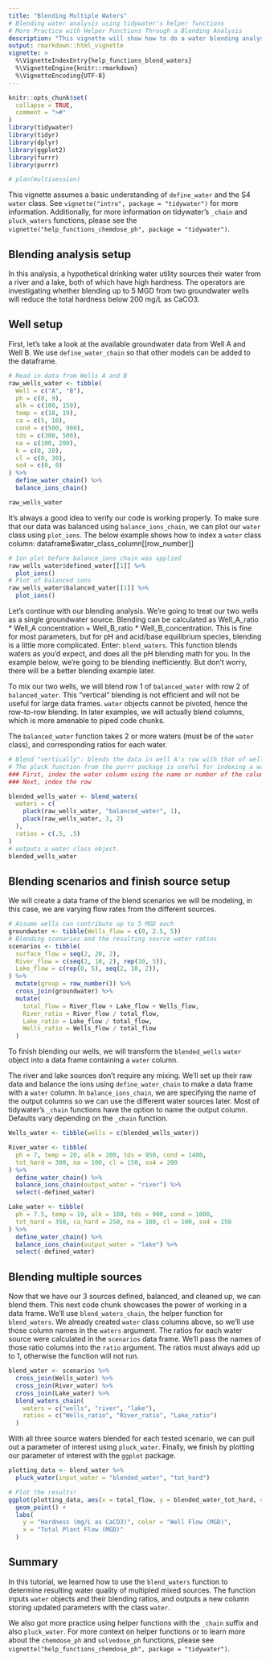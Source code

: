 ```yaml
---
title: "Blending Multiple Waters"
# Blending water analysis using tidywater's helper functions
# More Practice with Helper Functions Through a Blending Analysis
description: "This vignette will show how to do a water blending analysis using some of tidywater's helper functions."
output: rmarkdown::html_vignette
vignette: >
  %\VignetteIndexEntry{help_functions_blend_waters}
  %\VignetteEngine{knitr::rmarkdown}
  %\VignetteEncoding{UTF-8}
---
```


```r
knitr::opts_chunk$set(
  collapse = TRUE,
  comment = ">#"
)
library(tidywater)
library(tidyr)
library(dplyr)
library(ggplot2)
library(furrr)
library(purrr)

# plan(multisession)
```

This vignette assumes a basic understanding of `define_water` and the S4 `water` class. See `vignette("intro", package = "tidywater")` for more information. Additionally, for more information on tidywater's `_chain` and `pluck_waters` functions, please see the `vignette("help_functions_chemdose_ph", package = "tidywater")`.

## Blending analysis setup
In this analysis, a hypothetical drinking water utility sources their water from a river and a lake, both of which have high hardness. The operators are investigating whether blending up to 5 MGD from two groundwater wells will reduce the total hardness below 200 mg/L as CaCO3. 

## Well setup
First, let's take a look at the available groundwater data from Well A and Well B. We use `define_water_chain` so that other models can be added to the dataframe.

```r
# Read in data from Wells A and B
raw_wells_water <- tibble(
  Well = c("A", "B"),
  ph = c(8, 9),
  alk = c(100, 150),
  temp = c(18, 19),
  ca = c(5, 10),
  cond = c(500, 900),
  tds = c(300, 500),
  na = c(100, 200),
  k = c(0, 20),
  cl = c(0, 30),
  so4 = c(0, 0)
) %>%
  define_water_chain() %>%
  balance_ions_chain()

raw_wells_water
```

It's always a good idea to verify our code is working properly. To make sure that our data was balanced using `balance_ions_chain`, we can plot our `water` class using `plot_ions`. The below example shows how to index a `water` class column: dataframe$water_class_column[[row_number]]


```r
# Ion plot before balance_ions_chain was applied
raw_wells_water$defined_water[[1]] %>%
  plot_ions()
# Plot of balanced ions
raw_wells_water$balanced_water[[1]] %>%
  plot_ions()
```

Let's continue with our blending analysis. We're going to treat our two wells as a single groundwater source. Blending can be calculated as Well_A_ratio * Well_A concentration + Well_B_ratio * Well_B_concentration. This is fine for most parameters, but for pH and acid/base equilibrium species, blending is a little more complicated. Enter: `blend_waters`. This function blends waters as you'd expect, and does all the pH blending math for you. In the example below, we're going to be blending inefficiently. But don't worry, there will be a better blending example later.

To mix our two wells, we will blend row 1 of `balanced_water` with row 2 of `balanced_water`. This "vertical" blending is not efficient and will not be useful for large data frames. `water` objects cannot be pivoted, hence the row-to-row blending. In later examples, we will actually blend columns, which is more amenable to piped code chunks.

The `balanced_water` function takes 2 or more waters (must be of the `water` class), and corresponding ratios for each water. 

```r
# Blend "vertically": blends the data in well A's row with that of well B's.
# The pluck function from the purrr package is useful for indexing a water class column
### First, index the water column using the name or number of the column (ie "balanced_water" or 3 (column number))
### Next, index the row

blended_wells_water <- blend_waters(
  waters = c(
    pluck(raw_wells_water, "balanced_water", 1),
    pluck(raw_wells_water, 3, 2)
  ),
  ratios = c(.5, .5)
)
# outputs a water class object.
blended_wells_water
```

## Blending scenarios and finish source setup

We will create a data frame of the blend scenarios we will be modeling, in this case, we are varying flow rates from the different sources.

```r
# Assume wells can contribute up to 5 MGD each
groundwater <- tibble(Wells_flow = c(0, 2.5, 5))
# Blending scenarios and the resulting source water ratios
scenarios <- tibble(
  surface_flow = seq(2, 20, 2),
  River_flow = c(seq(2, 10, 2), rep(10, 5)),
  Lake_flow = c(rep(0, 5), seq(2, 10, 2)),
) %>%
  mutate(group = row_number()) %>%
  cross_join(groundwater) %>%
  mutate(
    total_flow = River_flow + Lake_flow + Wells_flow,
    River_ratio = River_flow / total_flow,
    Lake_ratio = Lake_flow / total_flow,
    Wells_ratio = Wells_flow / total_flow
  )
```

To finish blending our wells, we will transform the `blended_wells` `water` object into a data frame containing a `water` column. 

The river and lake sources don't require any mixing. We'll set up their raw data and balance the ions using `define_water_chain` to make a data frame with a `water` column. In `balance_ions_chain`, we are specifying the name of the output columns so we can use the different water sources later. Most of tidywater's `_chain` functions have the option to name the output column. Defaults vary depending on the `_chain` function. 

```r
Wells_water <- tibble(wells = c(blended_wells_water))

River_water <- tibble(
  ph = 7, temp = 20, alk = 200, tds = 950, cond = 1400,
  tot_hard = 300, na = 100, cl = 150, so4 = 200
) %>%
  define_water_chain() %>%
  balance_ions_chain(output_water = "river") %>%
  select(-defined_water)

Lake_water <- tibble(
  ph = 7.5, temp = 19, alk = 180, tds = 900, cond = 1000,
  tot_hard = 350, ca_hard = 250, na = 100, cl = 100, so4 = 150
) %>%
  define_water_chain() %>%
  balance_ions_chain(output_water = "lake") %>%
  select(-defined_water)
```

## Blending multiple sources

Now that we have our 3 sources defined, balanced, and cleaned up, we can blend them. This next code chunk showcases the power of working in a data frame. We'll use `blend_waters_chain`, the helper function for `blend_waters`. We already created `water` class columns above, so we'll use those column names in the `waters` argument. The ratios for each water source were calculated in the `scenarios` data frame. We'll pass the names of those ratio columns into the `ratio` argument. The ratios must always add up to 1, otherwise the function will not run.

```r
blend_water <- scenarios %>%
  cross_join(Wells_water) %>%
  cross_join(River_water) %>%
  cross_join(Lake_water) %>%
  blend_waters_chain(
    waters = c("wells", "river", "lake"),
    ratios = c("Wells_ratio", "River_ratio", "Lake_ratio")
  )
```

With all three source waters blended for each tested scenario, we can pull out a parameter of interest using `pluck_water`. Finally, we finish by plotting our parameter of interest with the `ggplot` package.

```r
plotting_data <- blend_water %>%
  pluck_water(input_water = "blended_water", "tot_hard")

# Plot the results!
ggplot(plotting_data, aes(x = total_flow, y = blended_water_tot_hard, color = as.character(Wells_flow))) +
  geom_point() +
  labs(
    y = "Hardness (mg/L as CaCO3)", color = "Well Flow (MGD)",
    x = "Total Plant Flow (MGD)"
  )
```

## Summary

In this tutorial, we learned how to use the `blend_waters` function to determine resulting water quality of multipled mixed sources. The function inputs `water` objects and their blending ratios, and outputs a new column storing updated parameters with the class `water`. 

We also got more practice using helper functions with the `_chain` suffix and also `pluck_water`. For more context on helper functions or to learn more about the `chemdose_ph` and `solvedose_ph` functions, please see `vignette("help_functions_chemdose_ph", package = "tidywater")`.

